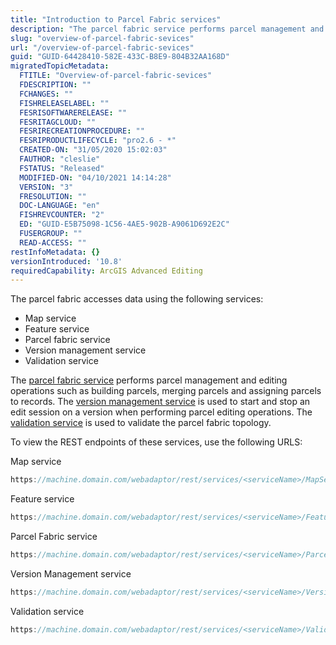 ```yaml
---
title: "Introduction to Parcel Fabric services"
description: "The parcel fabric service performs parcel management and editing operations."
slug: "overview-of-parcel-fabric-sevices"
url: "/overview-of-parcel-fabric-sevices"
guid: "GUID-64428410-582E-433C-B8E9-804B32AA168D"
migratedTopicMetadata:
  FTITLE: "Overview-of-parcel-fabric-sevices"
  FDESCRIPTION: ""
  FCHANGES: ""
  FISHRELEASELABEL: ""
  FESRISOFTWARERELEASE: ""
  FESRITAGCLOUD: ""
  FESRIRECREATIONPROCEDURE: ""
  FESRIPRODUCTLIFECYCLE: "pro2.6 - *"
  CREATED-ON: "31/05/2020 15:02:03"
  FAUTHOR: "cleslie"
  FSTATUS: "Released"
  MODIFIED-ON: "04/10/2021 14:14:28"
  VERSION: "3"
  FRESOLUTION: ""
  DOC-LANGUAGE: "en"
  FISHREVCOUNTER: "2"
  ED: "GUID-E5B75098-1C56-4AE5-902B-A9061D692E2C"
  FUSERGROUP: ""
  READ-ACCESS: ""
restInfoMetadata: {}
versionIntroduced: '10.8'
requiredCapability: ArcGIS Advanced Editing
---
```


The parcel fabric accesses data using the following services:

-   Map service
-   Feature service
-   Parcel fabric service
-   Version management service
-   Validation service

The [parcel fabric service](/parcel-fabric-service) performs parcel management and editing operations such as building parcels, merging parcels and assigning parcels to records. The [version management service](/version-management-service) is used to start and stop an edit session on a version when performing parcel editing operations. The [validation service](/validation-server) is used to validate the parcel fabric topology. 

To view the REST endpoints of these services, use the following URLS:

Map service

```javascript
https://machine.domain.com/webadaptor/rest/services/<serviceName>/MapServer
``` 

Feature service

```javascript
https://machine.domain.com/webadaptor/rest/services/<serviceName>/FeatureServer
``` 

Parcel Fabric service

```javascript
https://machine.domain.com/webadaptor/rest/services/<serviceName>/ParcelFabricServer
``` 

Version Management service

```javascript
https://machine.domain.com/webadaptor/rest/services/<serviceName>/VersionManagementServer
``` 

Validation service

```javascript
https://machine.domain.com/webadaptor/rest/services/<serviceName>/ValidationServer
```

 
